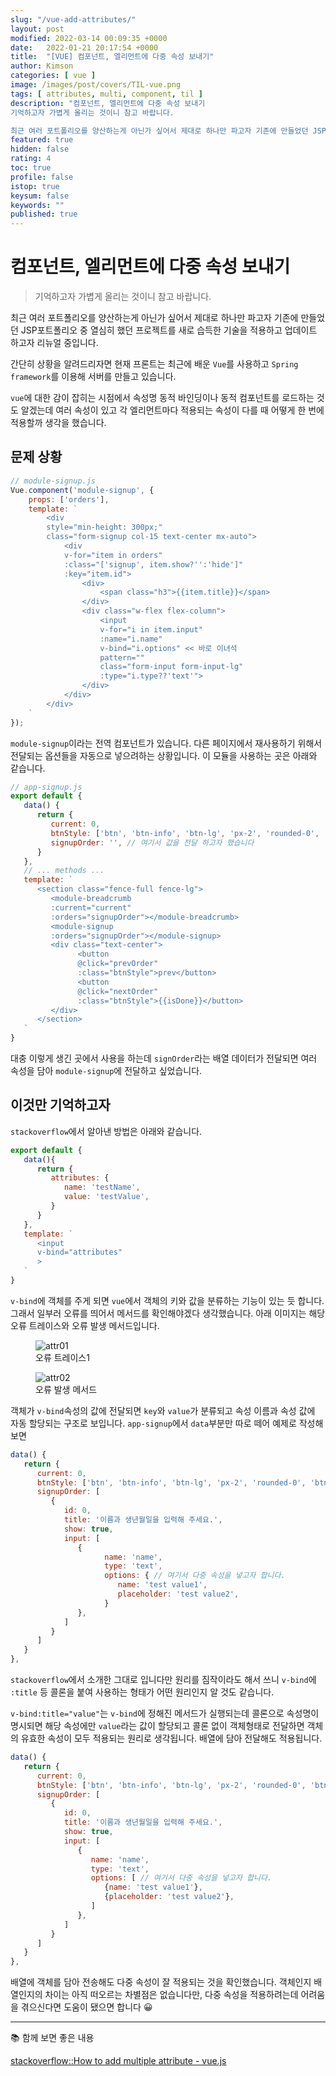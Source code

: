 ```yaml
---
slug: "/vue-add-attributes/"
layout: post
modified: 2022-03-14 00:09:35 +0000
date:   2022-01-21 20:17:54 +0000
title:  "[VUE] 컴포넌트, 엘리먼트에 다중 속성 보내기"
author: Kimson
categories: [ vue ]
image: /images/post/covers/TIL-vue.png
tags: [ attributes, multi, component, til ]
description: "컴포넌트, 엘리먼트에 다중 속성 보내기
기억하고자 가볍게 올리는 것이니 참고 바랍니다.

최근 여러 포트폴리오를 양산하는게 아닌가 싶어서 제대로 하나만 파고자 기존에 만들었던 JSP포트폴리오 중 열심히 했던 프로젝트를 새로 습득한 기술을 적용하고 업데이트 하고자 리뉴얼 중입니다."
featured: true
hidden: false
rating: 4
toc: true
profile: false
istop: true
keysum: false
keywords: ""
published: true
---
```


# 컴포넌트, 엘리먼트에 다중 속성 보내기

> 기억하고자 가볍게 올리는 것이니 참고 바랍니다.

최근 여러 포트폴리오를 양산하는게 아닌가 싶어서 제대로 하나만 파고자 기존에 만들었던 JSP포트폴리오 중 열심히 했던 프로젝트를 새로 습득한 기술을 적용하고 업데이트 하고자 리뉴얼 중입니다.

간단히 상황을 알려드리자면 현재 프론트는 최근에 배운 `Vue`를 사용하고 `Spring framework`를 이용해 서버를 만들고 있습니다.

`vue`에 대한 감이 잡히는 시점에서 속성명 동적 바인딩이나 동적 컴포넌트를 로드하는 것도 알겠는데 여러 속성이 있고 각 엘리먼트마다 적용되는 속성이 다를 때 어떻게 한 번에 적용할까 생각을 했습니다.

## 문제 상황

```javascript
// module-signup.js
Vue.component('module-signup', {
    props: ['orders'],
    template: `
        <div
        style="min-height: 300px;"
        class="form-signup col-15 text-center mx-auto">
            <div
            v-for="item in orders"
            :class="['signup', item.show?'':'hide']"
            :key="item.id">
                <div>
                    <span class="h3">{{item.title}}</span>
                </div>
                <div class="w-flex flex-column">
                    <input
                    v-for="i in item.input"
                    :name="i.name"
                    v-bind="i.options" << 바로 이녀석
                    pattern=""
                    class="form-input form-input-lg"
                    :type="i.type??'text'">
                </div>
            </div>
        </div>
    `
});
```

`module-signup`이라는 전역 컴포넌트가 있습니다. 다른 페이지에서 재사용하기 위해서 전달되는 옵션들을 자동으로 넣으려하는 상황입니다. 이 모듈을 사용하는 곳은 아래와 같습니다.

```javascript
// app-signup.js
export default {
   data() {
      return {
         current: 0,
         btnStyle: ['btn', 'btn-info', 'btn-lg', 'px-2', 'rounded-0', 'btn btn-info', 'btn-lg', 'px-2', 'rounded-0'],
         signupOrder: '', // 여기서 값을 전달 하고자 했습니다
      }
   },
   // ... methods ...
   template: `
      <section class="fence-full fence-lg">
         <module-breadcrumb
         :current="current"
         :orders="signupOrder"></module-breadcrumb>
         <module-signup
         :orders="signupOrder"></module-signup>
         <div class="text-center">
               <button
               @click="prevOrder"
               :class="btnStyle">prev</button>
               <button
               @click="nextOrder"
               :class="btnStyle">{{isDone}}</button>
         </div>
      </section>
   `
}
```

대충 이렇게 생긴 곳에서 사용을 하는데 `signOrder`라는 배열 데이터가 전달되면 여러 속성을 담아 `module-signup`에 전달하고 싶었습니다.

## 이것만 기억하고자

`stackoverflow`에서 알아낸 방법은 아래와 같습니다.

```javascript
export default {
   data(){
      return {
         attributes: {
            name: 'testName',
            value: 'testValue',
         }
      }
   },
   template: `
      <input
      v-bind="attributes"
      >
   `
}
```

`v-bind`에 객체를 주게 되면 `vue`에서 객체의 키와 값을 분류하는 기능이 있는 듯 합니다. 그래서 일부러 오류를 띄어서 메서드를 확인해야겠다 생각했습니다. 아래 이미지는 해당 오류 트레이스와 오류 발생 메서드입니다.

<figure className="text-center">
<span className="w-inline-block">
   <img src="/assets/images/post/vue/attributes/attrs01.png" alt="attr01" title="attr01" />
   <figcaption>오류 트레이스1</figcaption>
</span>
</figure>

<figure className="text-center">
<span className="w-inline-block">
   <img src="/assets/images/post/vue/attributes/attrs02.png" alt="attr02" title="attr02" />
   <figcaption>오류 발생 메서드</figcaption>
</span>
</figure>

객체가 `v-bind`속성의 값에 전달되면 `key`와 `value`가 분류되고 속성 이름과 속성 값에 자동 할당되는 구조로 보입니다. `app-signup`에서 `data`부분만 따로 떼어 예제로 작성해보면

```javascript
data() {
   return {
      current: 0,
      btnStyle: ['btn', 'btn-info', 'btn-lg', 'px-2', 'rounded-0', 'btn btn-info', 'btn-lg', 'px-2', 'rounded-0'],
      signupOrder: [
         {
            id: 0,
            title: '이름과 생년월일을 입력해 주세요.',
            show: true,
            input: [
               {
                     name: 'name',
                     type: 'text',
                     options: { // 여기서 다중 속성을 넣고자 합니다.
                        name: 'test value1',
                        placeholder: 'test value2',
                     }
               }, 
            ]
         }
      ]
   }
},
```

`stackoverflow`에서 소개한 그대로 입니다만 원리를 짐작이라도 해서 쓰니 `v-bind`에 `:title` 등 콜론을 붙여 사용하는 형태가 어떤 원리인지 알 것도 같습니다.

`v-bind:title="value"`는 `v-bind`에 정해진 메서드가 실행되는데 콜론으로 속성명이 명시되면 해당 속성에만 `value`라는 값이 할당되고 콜론 없이 객체형태로 전달하면 객체의 유효한 속성이 모두 적용되는 원리로 생각됩니다. 배열에 담아 전달해도 적용됩니다.

```javascript
data() {
   return {
      current: 0,
      btnStyle: ['btn', 'btn-info', 'btn-lg', 'px-2', 'rounded-0', 'btn btn-info', 'btn-lg', 'px-2', 'rounded-0'],
      signupOrder: [
         {
            id: 0,
            title: '이름과 생년월일을 입력해 주세요.',
            show: true,
            input: [
               {
                  name: 'name',
                  type: 'text',
                  options: [ // 여기서 다중 속성을 넣고자 합니다.
                     {name: 'test value1'},
                     {placeholder: 'test value2'},
                  ]
               }, 
            ]
         }
      ]
   }
},
```

배열에 객체를 담아 전송해도 다중 속성이 잘 적용되는 것을 확인했습니다. 객체인지 배열인지의 차이는 아직 떠오르는 차별점은 없습니다만, 다중 속성을 적용하려는데 어려움을 겪으신다면 도움이 됐으면 합니다 😀

-----

📚 함께 보면 좋은 내용

[stackoverflow::How to add multiple attribute - vue.js](https://stackoverflow.com/questions/46741537/how-to-add-multiple-attribute-vue-js)